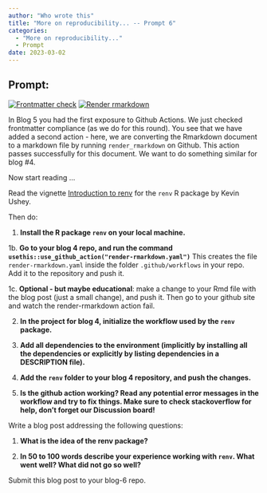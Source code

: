 ```yaml
---
author: "Who wrote this"
title: "More on reproducibility... -- Prompt 6"
categories: 
  - "More on reproducibility..."
  - Prompt
date: 2023-03-02
---
```


## Prompt:

<!-- README.md is generated from README.Rmd. Please edit that file -->
<!-- badges: start -->
[![Frontmatter check](https://github.com/Stat585-at-ISU/Blog-5/actions/workflows/check-yaml.yaml/badge.svg)](https://github.com/Stat585-at-ISU/Blog-5/actions/workflows/check-yaml.yaml)
[![Render rmarkdown](https://github.com/Stat585-at-ISU/Blog-6/actions/workflows/render-rmarkdown.yaml/badge.svg)](https://github.com/Stat585-at-ISU/Blog-6/actions/workflows/render-rmarkdown.yaml)
  <!-- badges: end -->

In Blog 5 you had the first exposure to Github Actions. 
We just checked frontmatter compliance (as we do for this round).
You see that we have added a second action - here, we are converting the Rmarkdown document to a markdown file by running `render_rmarkdown` on Github. This action passes successfully for this document. We want to do something similar for blog #4.


Now start reading ...


Read the vignette [Introduction to renv](https://rstudio.github.io/renv/articles/renv.html) for the `renv` R package by Kevin Ushey.

Then do:

1. **Install the R package `renv` on your local machine.**

1b. **Go to your blog 4 repo, and run the command `usethis::use_github_action("render-rmarkdown.yaml")`**
This creates the file `render-rmarkdown.yaml` inside the folder `.github/workflows` in your repo. 
Add it to the repository and push it. 

1c. **Optional - but maybe educational**: make a change to your Rmd file with the blog post (just a small change), and push it. Then go to your github site and watch the render-rmarkdown action fail. 

2. **In the project for blog 4, initialize the workflow used by the `renv` package.**

3. **Add all dependencies to the environment (implicitly by installing all the dependencies or explicitly by listing dependencies in a DESCRIPTION file).**

4. **Add the `renv` folder to your blog 4 repository, and push the changes.**

5. **Is the github action working? Read any potential error messages in the workflow and try to fix things. Make sure to check stackoverflow for help, don't forget our Discussion board!**


Write a blog post addressing the following questions: 

1. **What is the idea of the renv package?**

2. **In 50 to 100 words describe your experience working with `renv`. What went well? What did not go so well?**
 

Submit this blog post to your blog-6 repo. 

